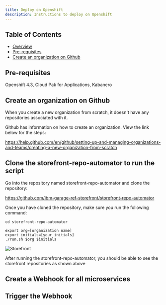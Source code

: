 ```yaml
---
title: Deploy on Openshift
description: Instructions to deploy on Openshift
---
```


## Table of Contents
  * [Overview](#overview)
  * [Pre-requisites](#pre-requisites)
  * [Create an organization on Github](#create-an-organization-on-Github)


## Pre-requisites

Openshift 4.3, Cloud Pak for Applications, Kabanero 

## Create an organization on Github

When you create a new organization from scratch, it doesn't have any repositories associated with it.

Github has information on how to create an organization. View the link below for the steps:

https://help.github.com/en/github/setting-up-and-managing-organizations-and-teams/creating-a-new-organization-from-scratch
## Clone the storefront-repo-automator to run the script  

Go into the repository named storefront-repo-automator and clone the repository: 

https://github.com/ibm-garage-ref-storefront/storefront-repo-automator

Once you have cloned the repository, make sure you run the following command: 

``` shell
cd storefront-repo-automator
```

```shell
export org=[organization name]
export initials=[your initials]
./run.sh $org $initials
```
![Storefront](../../images/storefront-organization.png)

After running the storefront-repo-automator, you should be able to see the storefront repositories as shown above
## Create a Webhook for all microservices 


## Trigger the Webhook

